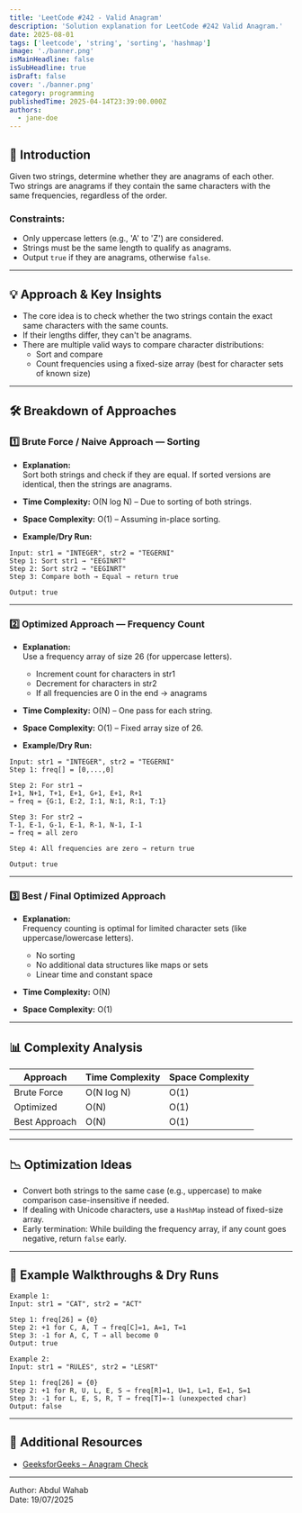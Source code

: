 ```yaml
---
title: 'LeetCode #242 - Valid Anagram'
description: 'Solution explanation for LeetCode #242 Valid Anagram.'
date: 2025-08-01
tags: ['leetcode', 'string', 'sorting', 'hashmap']
image: './banner.png'
isMainHeadline: false
isSubHeadline: true
isDraft: false
cover: './banner.png'
category: programming
publishedTime: 2025-04-14T23:39:00.000Z
authors:
  - jane-doe
---
```


## 📝 Introduction

Given two strings, determine whether they are anagrams of each other.  
Two strings are anagrams if they contain the same characters with the same frequencies, regardless of the order.

### Constraints:
- Only uppercase letters (e.g., 'A' to 'Z') are considered.
- Strings must be the same length to qualify as anagrams.
- Output `true` if they are anagrams, otherwise `false`.

---

## 💡 Approach & Key Insights

- The core idea is to check whether the two strings contain the exact same characters with the same counts.
- If their lengths differ, they can't be anagrams.
- There are multiple valid ways to compare character distributions:
  - Sort and compare
  - Count frequencies using a fixed-size array (best for character sets of known size)

---

## 🛠️ Breakdown of Approaches

### 1️⃣ Brute Force / Naive Approach — Sorting

- **Explanation:**  
  Sort both strings and check if they are equal. If sorted versions are identical, then the strings are anagrams.

- **Time Complexity:** O(N log N) – Due to sorting of both strings.  
- **Space Complexity:** O(1) – Assuming in-place sorting.

- **Example/Dry Run:**

```plaintext
Input: str1 = "INTEGER", str2 = "TEGERNI"
Step 1: Sort str1 → "EEGINRT"
Step 2: Sort str2 → "EEGINRT"
Step 3: Compare both → Equal → return true

Output: true
```

---

### 2️⃣ Optimized Approach — Frequency Count

- **Explanation:**  
  Use a frequency array of size 26 (for uppercase letters).  
  - Increment count for characters in str1  
  - Decrement for characters in str2  
  - If all frequencies are 0 in the end → anagrams

- **Time Complexity:** O(N) – One pass for each string.  
- **Space Complexity:** O(1) – Fixed array size of 26.

- **Example/Dry Run:**

```plaintext
Input: str1 = "INTEGER", str2 = "TEGERNI"
Step 1: freq[] = [0,...,0]

Step 2: For str1 → 
I+1, N+1, T+1, E+1, G+1, E+1, R+1  
→ freq = {G:1, E:2, I:1, N:1, R:1, T:1}

Step 3: For str2 → 
T-1, E-1, G-1, E-1, R-1, N-1, I-1  
→ freq = all zero

Step 4: All frequencies are zero → return true

Output: true
```

---

### 3️⃣ Best / Final Optimized Approach

- **Explanation:**  
  Frequency counting is optimal for limited character sets (like uppercase/lowercase letters).
  - No sorting
  - No additional data structures like maps or sets
  - Linear time and constant space

- **Time Complexity:** O(N)  
- **Space Complexity:** O(1)

---

## 📊 Complexity Analysis

| Approach      | Time Complexity | Space Complexity |
| ------------- | --------------- | ---------------- |
| Brute Force   | O(N log N)      | O(1)             |
| Optimized     | O(N)            | O(1)             |
| Best Approach | O(N)            | O(1)             |

---

## 📉 Optimization Ideas

- Convert both strings to the same case (e.g., uppercase) to make comparison case-insensitive if needed.
- If dealing with Unicode characters, use a `HashMap` instead of fixed-size array.
- Early termination: While building the frequency array, if any count goes negative, return `false` early.

---

## 📌 Example Walkthroughs & Dry Runs

```plaintext
Example 1:
Input: str1 = "CAT", str2 = "ACT"

Step 1: freq[26] = {0}
Step 2: +1 for C, A, T → freq[C]=1, A=1, T=1
Step 3: -1 for A, C, T → all become 0
Output: true

Example 2:
Input: str1 = "RULES", str2 = "LESRT"

Step 1: freq[26] = {0}
Step 2: +1 for R, U, L, E, S → freq[R]=1, U=1, L=1, E=1, S=1
Step 3: -1 for L, E, S, R, T → freq[T]=-1 (unexpected char)
Output: false
```

---

## 🔗 Additional Resources

- [GeeksforGeeks – Anagram Check](https://www.geeksforgeeks.org/check-whether-two-strings-are-anagram-of-each-other/)

---

Author: Abdul Wahab  
Date: 19/07/2025
